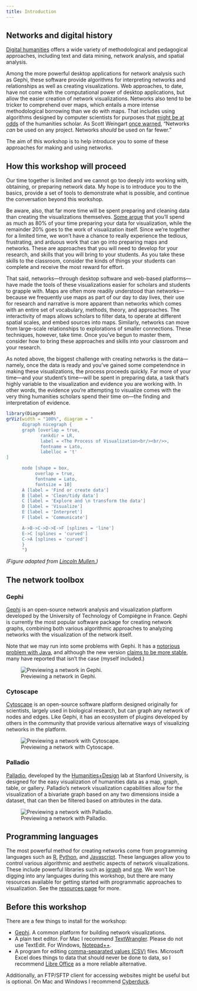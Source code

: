 ```yaml
---
title: Introduction
---
```


## Networks and digital history

[Digital humanities](http://whatisdigitalhumanities.com/) offers a wide variety of methodological and pedagogical approaches, including text and data mining, network analysis, and spatial analysis. 

Among the more powerful desktop applications for network analysis such as Gephi, these software provide algorithms for interpreting networks and relationships as well as creating visualizations. Web approaches, to date, have not come with the computational power of desktop applications, but allow the easier creation of network visualizations. Networks also tend to be tricker to comprehend over maps, which entails a more intense methodological borrowing than we do with maps. That includes using algorithms designed by computer scientists for purposes that [might be at odds](https://tedunderwood.com/2011/10/16/lsa-is-a-marvellous-tool-but-humanists-may-no-use-it-the-way-computer-scientists-do/) of the humanities scholar. As Scott Weingart [once warned](http://www.scottbot.net/HIAL/index.html@p=6279.html), "Networks *can* be used on any project. Networks *should* be used on far fewer."

The aim of this workshop is to help introduce you to some of these approaches for making and using networks.

## How this workshop will proceed

Our time together is limited and we cannot go too deeply into working with, obtaining, or preparing network data. My hope is to introduce you to the basics, provide a set of tools to demonstrate what is possible, and continue the conversation beyond this workshop. 

Be aware, also, that far more time will be spent preparing and cleaning data than creating the visualizations themselves. [Some  argue](http://www.nytimes.com/2014/08/18/technology/for-big-data-scientists-hurdle-to-insights-is-janitor-work.html?_r=0) that you'll spend as much as 80% of your time preparing your data for  visualization, while the remainder 20% goes to the work of visualization itself. Since we're together for a limited time, we won't have a chance to really experience the tedious, frustrating, and arduous work that can go into preparing maps and networks. These are approaches that you will need to develop for your research, and skills that you will bring to your students. As you take these skills to the classroom, consider the kinds of things your students can complete and receive the most reward for effort.

That said, networks---through desktop software and web-based platforms---have made the tools of these visualizations easier for scholars and students to grapple with. Maps are often more readily understood than networks---because we frequently use maps as part of our day to day lives, their use for research and narrative is more apparent than networks which comes with an entire set of vocabulary, methods, theory, and approaches. The interactivity of maps allows scholars to filter data, to operate at different spatial scales, and embed sources into maps. Similarly, networks can move from large-scale relationships to explorations of smaller connections. These techniques, however, take time. Once you've begun to master them, consider how to bring these approaches and skills into your classroom and your research.

As noted above, the biggest challenge with creating networks is the data---namely, once the data is ready and you've gained some competendnce in making these visualizations, the process proceeds quickly. Far more of your time---and your student's time---will be spent in preparing data, a task that's highly variable to the visualization and evidence you are working with. In other words, the evidence you're attempting to visualize comes with the very thing humanities scholars spend their time on---the finding and interpretation of evidence. 

```r
library(DiagrammeR)
grViz(width = "100%", diagram = "
      digraph nicegraph {
      graph [overlap = true,
             rankdir = LR,
             label = <The Process of Visualization<br/><br/>>,
             fontname = Lato,
             labelloc = 't'
]

      node [shape = box,
           overlap = true,
           fontname = Lato,
           fontsize = 10]
      A [label = 'Find or create data']
      B [label = 'Clean/tidy data']
      C [label = 'Explore and \n transform the data']
      D [label = 'Visualize']
      E [label = 'Interpret']
      F [label = 'Communicate']

      A->B->C->D->E->F [splines = 'line']
      E->C [splines = 'curved']
      C->A [splines = 'curved']
      }
      ")
```

*(Figure adapted from [Lincoln Mullen.](http://lincolnmullen.com/projects/spatial-workshop/introduction.html))*

## The network toolbox

### Gephi

[Gephi](https://gephi.org/) is an open-source network analysis and visualization platform developed by the University of Technology of Compiégne in France. Gephi is currently the most popular software package for creating network graphs, combining both various algorithmic approaches to analyzing networks with the visualization of the network itself.

Note that we may run into some problems with Gephi. It has a [notorious problem with Java](https://medium.com/coder-snorts/gephi-is-broken-on-mac-os-97fbaef4305e#.cogwsls13), and although the new version [claims to be more stable](https://github.com/gephi/gephi/wiki/Releases), many have reported that isn't the case (myself included.)

![Previewing a network in Gephi.](img/gephi-screenshot.png)

### Cytoscape

[Cytoscape](http://www.cytoscape.org/) is an open-source software platform designed originally for scientists, largely used in biological research, but can graph any network of nodes and edges. Like Gephi, it has an ecosystem of plugins developed by others in the community that provide various alternative ways of visualizing networks in the platform. 

![Previewing a network with Cytoscape.](img/cytoscape-screenshot.png)

### Palladio

[Palladio](http://hdlab.stanford.edu/palladio/), developed by the [Humanities+Design](http://hdlab.stanford.edu/) lab at Stanford University, is designed for the easy visualization of humanities data as a map, graph, table, or gallery. Palladio's network visualization capabilities allow for the visualization of a bivariate graph based on any two dimensions inside a dataset, that can then be filtered based on attributes in the data. 

![Previewing a network with Palladio.](img/palladio-screenshot.png)

## Programming languages

The most powerful method for creating networks come from programming languages such as [R](http://www.r-project.org/), [Python](https://www.python.org/), and [Javascript](http://www.w3schools.com/js/). These languages allow you to control various algorithmic and aesthetic aspects of network visualizations. These include powerful libraries such as [igraph]() and [sne](). We won't be digging into any languages during this workshop, but there are many resources available for getting started with programmatic approaches to visualization. See the [resources page](resources.html) for more.

## Before this workshop

There are a few things to install for the workshop:

-   [Gephi](https://gephi.org/). A common platform for building network visualizations.
-   A plain text editor. For Mac I recommend [TextWrangler](http://www.barebones.com/products/textwrangler/). Please do not use TextEdit. For Windows,  [Notepad++](https://notepad-plus-plus.org/).
-   A program for editing [comma-separated values (CSV)](https://en.wikipedia.org/wiki/Comma-separated_values) files. Microsoft Excel does things to data that should never be done to data, so I recommend [Libre Office](https://www.libreoffice.org/) as a more reliable alternative.

Additionally, an FTP/SFTP client for accessing websites might be useful but is optional. On Mac and Windows I recommend [Cyberduck](https://cyberduck.io/?l=en).
